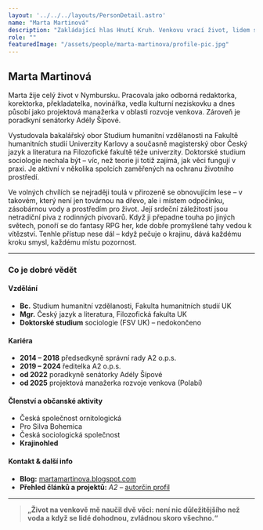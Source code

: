 ```yaml
---
layout: '../../../layouts/PersonDetail.astro'
name: "Marta Martinová"
description: "Zakládající hlas Hnutí Kruh. Venkovu vrací život, lidem spolupráci a politice férovost."
role: ""
featuredImage: "/assets/people/marta-martinova/profile-pic.jpg"
---
```


## Marta Martinová

Marta žije celý život v Nymbursku. Pracovala jako odborná redaktorka, korektorka, překladatelka, novinářka, vedla kulturní neziskovku a dnes působí jako projektová manažerka v oblasti rozvoje venkova. Zároveň je poradkyní senátorky Adély Šípové.

Vystudovala bakalářský obor Studium humanitní vzdělanosti na Fakultě humanitních studií Univerzity Karlovy a současně magisterský obor Český jazyk a literatura na Filozofické fakultě téže univerzity. Doktorské studium sociologie nechala být – víc, než teorie ji totiž zajímá, jak věci fungují v praxi. Je aktivní v několika spolcích zaměřených na ochranu životního prostředí.

Ve volných chvílích se nejraději toulá v přirozeně se obnovujícím lese – v takovém, který není jen továrnou na dřevo, ale i místem odpočinku, zásobárnou vody a prostředím pro život.  Její srdeční záležitostí jsou netradiční piva z rodinných pivovarů. Když ji přepadne touha po jiných světech, ponoří se do fantasy RPG her, kde dobře promyšlené tahy vedou k vítězství. Tenhle přístup nese dál – když pečuje o krajinu, dává každému kroku smysl, každému místu pozornost.

---

### Co je dobré vědět

#### Vzdělání

- **Bc.** Studium humanitní vzdělanosti, Fakulta humanitních studií UK
- **Mgr.** Český jazyk a literatura, Filozofická fakulta UK
- **Doktorské studium** sociologie (FSV UK) – nedokončeno

#### Kariéra

- **2014 – 2018** předsedkyně správní rady A2 o.p.s.
- **2019 – 2024** ředitelka A2 o.p.s.
- **od 2022** poradkyně senátorky Adély Šípové
- **od 2025** projektová manažerka rozvoje venkova (Polabí)

#### Členství a občanské aktivity

- Česká společnost ornitologická
- Pro Silva Bohemica
- Česká sociologická společnost
- **Krajinohled** 

#### Kontakt & další info

- **Blog:** [martamartinova.blogspot.com](https://martamartinova.blogspot.com)
- **Přehled článků a projektů:** *A2* – [autorčin profil](https://www.advojka.cz/autori/marta-martinova)

---

> **„Život na venkově mě naučil dvě věci: není nic důležitějšího než voda a když se lidé dohodnou, zvládnou skoro všechno.“**